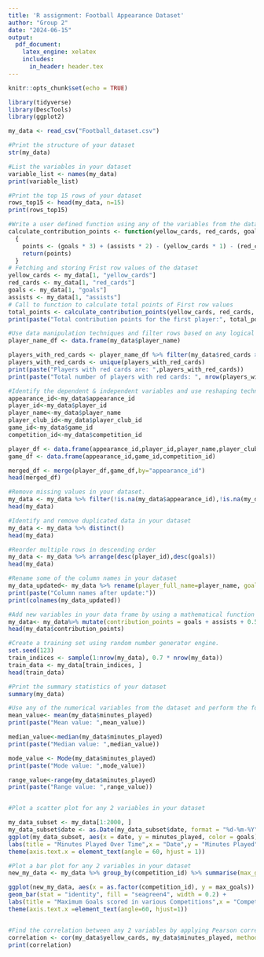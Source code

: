 ---
title: 'R assignment: Football Appearance Dataset'
author: "Group 2"
date: "2024-06-15"
output:
  pdf_document:
    latex_engine: xelatex
    includes:
      in_header: header.tex
---

```{r setup, include=FALSE}
knitr::opts_chunk$set(echo = TRUE)
```

```{r Assignment}
library(tidyverse)
library(DescTools)
library(ggplot2)

my_data <- read_csv("Football_dataset.csv")

#Print the structure of your dataset
str(my_data)

#List the variables in your dataset
variable_list <- names(my_data)
print(variable_list)

#Print the top 15 rows of your dataset
rows_top15 <- head(my_data, n=15)
print(rows_top15)

#Write a user defined function using any of the variables from the data set.
calculate_contribution_points <- function(yellow_cards, red_cards, goals, assists)
  {
    points <- (goals * 3) + (assists * 2) - (yellow_cards * 1) - (red_cards * 3)
    return(points)
  }
# Fetching and storing Frist row values of the dataset
yellow_cards <- my_data[1, "yellow_cards"]
red_cards <- my_data[1, "red_cards"]
goals <- my_data[1, "goals"]
assists <- my_data[1, "assists"]
# Call to function to calculate total points of First row values
total_points <- calculate_contribution_points(yellow_cards, red_cards, goals, assists)
print(paste("Total contribution points for the first player:", total_points))

#Use data manipulation techniques and filter rows based on any logical criteria that exist in your dataset.
player_name_df <- data.frame(my_data$player_name)

players_with_red_cards <- player_name_df %>% filter(my_data$red_cards >= 1)
players_with_red_cards <- unique(players_with_red_cards)
print(paste("Players with red cards are: ",players_with_red_cards))
print(paste("Total number of players with red cards: ", nrow(players_with_red_cards)))

#Identify the dependent & independent variables and use reshaping techniques and create a new data frame by joining those variables from your dataset.
appearance_id<-my_data$appearance_id
player_id<-my_data$player_id
player_name<-my_data$player_name
player_club_id<-my_data$player_club_id
game_id<-my_data$game_id
competition_id<-my_data$competition_id

player_df <- data.frame(appearance_id,player_id,player_name,player_club_id)
game_df <- data.frame(appearance_id,game_id,competition_id)

merged_df <- merge(player_df,game_df,by="appearance_id")
head(merged_df)

#Remove missing values in your dataset.
my_data <- my_data %>% filter(!is.na(my_data$appearance_id),!is.na(my_data$game_id),!is.na(my_data$player_id),!is.na(my_data$player_club_id),!is.na(my_data$player_current_club_id),!is.na(my_data$date),!is.na(my_data$player_name),!is.na(my_data$competition_id),!is.na(my_data$yellow_cards),!is.na(my_data$red_cards),!is.na(my_data$goals),!is.na(my_data$assists),!is.na(my_data$minutes_played))
head(my_data)

#Identify and remove duplicated data in your dataset
my_data <- my_data %>% distinct()
head(my_data)

#Reorder multiple rows in descending order
my_data <- my_data %>% arrange(desc(player_id),desc(goals))
head(my_data)

#Rename some of the column names in your dataset
my_data_updated<- my_data %>% rename(player_full_name=player_name, goals_scored=goals, minutes=minutes_played)
print(paste("Column names after update:"))
print(colnames(my_data_updated))

#Add new variables in your data frame by using a mathematical function 
my_data<- my_data%>% mutate(contribution_points = goals + assists + 0.5 * yellow_cards - red_cards)
head(my_data$contribution_points)

#Create a training set using random number generator engine.
set.seed(123)
train_indices <- sample(1:nrow(my_data), 0.7 * nrow(my_data))
train_data <- my_data[train_indices, ]
head(train_data)

#Print the summary statistics of your dataset
summary(my_data)

#Use any of the numerical variables from the dataset and perform the following statistical functions: Mean, Median, Mode, Range
mean_value<- mean(my_data$minutes_played)
print(paste("Mean value: ",mean_value))

median_value<-median(my_data$minutes_played)
print(paste("Median value: ",median_value))

mode_value <- Mode(my_data$minutes_played)
print(paste("Mode value: ",mode_value))

range_value<-range(my_data$minutes_played)
print(paste("Range value: ",range_value))


#Plot a scatter plot for any 2 variables in your dataset

my_data_subset <- my_data[1:2000, ]
my_data_subset$date <- as.Date(my_data_subset$date, format = "%d-%m-%Y")
ggplot(my_data_subset, aes(x = date, y = minutes_played, color = goals)) + geom_point(color = "steelblue", size = 0.5) +
labs(title = "Minutes Played Over Time",x = "Date",y = "Minutes Played",color="Goals") +
theme(axis.text.x = element_text(angle = 60, hjust = 1)) 

#Plot a bar plot for any 2 variables in your dataset
new_my_data <- my_data %>% group_by(competition_id) %>% summarise(max_goals = max(goals))

ggplot(new_my_data, aes(x = as.factor(competition_id), y = max_goals)) +
geom_bar(stat = "identity", fill = "seagreen4", width = 0.2) +
labs(title = "Maximum Goals scored in various Competitions",x = "Competitions",y = "Maximum Goals") +
theme(axis.text.x =element_text(angle=60, hjust=1))


#Find the correlation between any 2 variables by applying Pearson correlation
correlation <- cor(my_data$yellow_cards, my_data$minutes_played, method = "pearson")
print(correlation)

```
